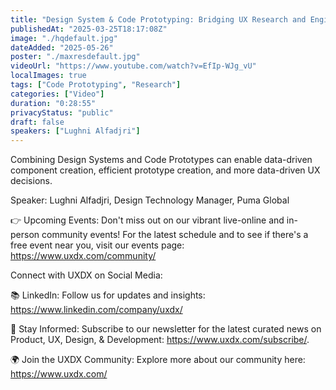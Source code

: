 ```yaml
---
title: "Design System & Code Prototyping: Bridging UX Research and Engineering"
publishedAt: "2025-03-25T18:17:08Z"
image: "./hqdefault.jpg"
dateAdded: "2025-05-26"
poster: "./maxresdefault.jpg"
videoUrl: "https://www.youtube.com/watch?v=EfIp-WJg_vU"
localImages: true
tags: ["Code Prototyping", "Research"]
categories: ["Video"]
duration: "0:28:55"
privacyStatus: "public"
draft: false
speakers: ["Lughni Alfadjri"]
---
```

Combining Design Systems and Code Prototypes can enable data-driven component creation, efficient prototype creation,  and more data-driven UX decisions.

Speaker: Lughni Alfadjri, Design Technology Manager, Puma Global

👉 Upcoming Events: Don't miss out on our vibrant live-online and in-person community events! For the latest schedule and to see if there's a free event near you, visit our events page: https://www.uxdx.com/community/

Connect with UXDX on Social Media:

📚 LinkedIn: Follow us for updates and insights: https://www.linkedin.com/company/uxdx/

🔔 Stay Informed: Subscribe to our newsletter for the latest curated news on Product, UX, Design, & Development: https://www.uxdx.com/subscribe/.

🌍 Join the UXDX Community: Explore more about our community here: https://www.uxdx.com/

